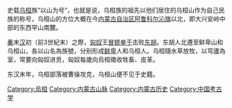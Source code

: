 史载[[乌桓|乌桓]]族“以山为号”，也就是说，乌桓族的祖先以他们居住的乌桓山作为自己民族的称号，乌桓山的方位大概在今[[内蒙古自治区|内蒙古自治区]][[阿鲁科尔沁旗|阿鲁科尔沁旗]]以北，即大兴安岭中部的东西罕山南麓。

[[秦朝|秦]]末[[汉朝|汉]]初（前3世紀末）之際，[[匈奴|匈奴]]王[[冒顿|冒顿]][[单于|单于]]击败[[东胡|东胡]]。东胡人北遷至鲜卑山和乌桓山，各以山名為族號，分别形成[[鲜卑|鲜卑]]人和乌桓人。乌桓隨水草放牧，以穹廬為室，常要向匈奴进贡，匈奴每歲向烏桓徵收牲畜、皮革。

东汉末年，乌桓部落被曹操攻克，乌桓山便不见于史籍。

{{中国大陆小作品}}
[[Category:烏桓|Category:烏桓]]
[[Category:内蒙古山脉|Category:内蒙古山脉]]
[[Category:内蒙古历史|Category:内蒙古历史]]
[[Category:中国考古学|Category:中国考古学]]